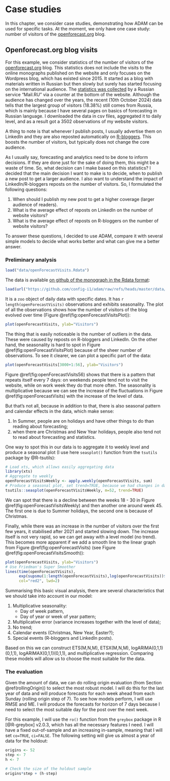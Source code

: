 # Case studies {#CaseStudies}
In this chapter, we consider case studies, demonstrating how ADAM can be used for specific tasks. At the moment, we only have one case study: number of visitors of the [openforecast.org](https://www.openforecast.org) blog.

## Openforecast.org blog visits
For this example, we consider statistics of the number of visitors of the [openforecast.org](https://www.openforecast.org) blog. This statistics does not include the visits to the online monographs published on the website and only focuses on the Wordpress blog, which has existed since 2015. It started as a blog with materials written in Russian but then slowly but surely has started focusing on the international audience. The [statistics was collected](http://top.mail.ru/jump?from=2629777) by a Russian service "Mail.RU" via a counter at the bottom of the website. Although the audience has changed over the years, the recent (10th October 2024) data tells that the largest group of visitors (18.38%) still comes from Russia, which is mainly because I have several pages on basics of forecasting in Russian language. I downloaded the data in csv files, aggregated it to daily level, and as a result got a 3502 observations of my website visitors.

A thing to note is that whenever I publish posts, I usually advertise them on LinkedIn and they are also reposted automatically on [R-bloggers](https://www.r-bloggers.com/). This boosts the number of visitors, but typically does not change the core audience.

As I usually say, forecasting and analytics need to be done to inform decisions. If they are done just for the sake of doing them, this might be a waste of time. So, what decision can I make based on this statistics? I decided that the main decision I want to make is to decide, when to publish a new post to get a larger audience. I also want to understand the impact of LinkedIn/R-bloggers reposts on the number of visitors. So, I formulated the following questions:

1. When should I publish my new post to get a higher coverage (larger audience of readers).
2. What is the average effect of reposts on LinkedIn on the number of website visitors?
3. What is the average effect of reposts on R-bloggers on the number of website visitors?

To answer these questions, I decided to use ADAM, compare it with several simple models to decide what works better and what can give me a better answer.

### Preliminary analysis

```r
load("data/openForecastVisits.Rdata")
```

The data is available [on github of the monograph in the Rdata format](https://github.com/config-i1/adam/blob/master/data/openForecastVisits.Rdata):

```r
load(url("https://github.com/config-i1/adam/raw/refs/heads/master/data/openForecastVisits.Rdata"))
```

It is a `zoo` object of daily data with specific dates. It has `r length(openForecastVisits)` observations and exhibits seasonality. The plot of all the observations shows how the number of visitors of the blog evolved over time (Figure \@ref(fig:openForecastVisitsPlot)):

```r
plot(openForecastVisits, ylab="Visitors")
```

The thing that is easily noticeable is the number of outliers in the data. These were caused by reposts on R-bloggers and LinkedIn. On the other hand, the seasonality is hard to spot in Figure \@ref(fig:openForecastVisitsPlot) because of the sheer number of observations. To see it clearer, we can plot a specific part of the data:

```r
plot(openForecastVisits[3000+1:56], ylab="Visitors")
```

Figure \@ref(fig:openForecastVisits56) shows that there is a pattern that repeats itself every 7 days: on weekends people tend not to visit the website, while on work week they do that more often. The seasonality is multiplicative because we can see the increase of the fluctuations in Figure \@ref(fig:openForecastVisits) with the increase of the level of data.

But that's not all, because in addition to that, there is also seasonal pattern and calendar effects in the data, which make sense:

1. In Summer, people are on holidays and have other things to do than reading about forecasting;
2. when there are Christmas and New Year holidays, people also tend not to read about forecasting and statistics.

One way to spot this in our data is to aggregate it to weekly level and produce a seasonal plot (I use here `seasplot()` function from the `tsutils` package by @R-tsutils):

```r
# Load xts, which allows easily aggregating data
library(xts)
# Aggregate to weekly
openForecastVisitsWeekly <- apply.weekly(openForecastVisits, sum)
# Produce a seasonal plot, set trend=TRUE, because we had changes in data
tsutils::seasplot(openForecastVisitsWeekly, m=52, trend=TRUE)
```

We can spot that there is a decline between the weeks 18 - 30 in Figure \@ref(fig:openForecastVisitsWeekly) and then another one around week 45. The first one is due to Summer holidays, the second one is because of Christmas.

Finally, while there was an increase in the number of visitors over the first few years, it stabilised after 2021 and started slowing down. The increase itself is not very rapid, so we can get away with a level model (no trend). This becomes more apparent if we add a smooth line to the linear graph from Figure \@ref(fig:openForecastVisits) (see Figure \@ref(fig:openForecastVisitsSmooth)):

```r
plot(openForecastVisits, ylab="Visitors")
# Use Friedman's Super Smoother
lines(time(openForecastVisits),
      exp(supsmu(1:length(openForecastVisits),log(openForecastVisits))$y),
      col="red2", lwd=2)
```

Summarising this basic visual analysis, there are several characteristics that we should take into account in our model:

1. Multiplicative seasonality:
    - Day of week pattern,
    - Day of year or week of year pattern;
2. Multiplicative error (variance increases together with the level of data);
3. No trend;
4. Calendar events (Christmas, New Year, Easter?);
5. Special events (R-bloggers and LinkedIn posts).

Based on this we can construct ETS(M,N,M), ETSX(M,N,M), logARIMA(0,1,1)(0,1,1), logARIMAX(0,1,1)(0,1,1), and multiplicative regression. Comparing these models will allow us to choose the most suitable for the data.


### The evaluation
Given the amount of data, we can do rolling origin evaluation (from Section \@ref(rollingOrigin)) to select the most robust model. I will do this for the last year of data and will produce forecasts for each week ahead from each Sunday (rolling origin step of 7). To see how models perform, I will use RMSE and ME. I will produce the forecasts for horizon of 7 days because I need to select the most suitable day for the post over the next week.

For this example, I will use the `ro()` function from the `greybox` package in R [@R-greybox] v2.0.3, which has all the necessary features I need. I will have a fixed out-of-sample and an increasing in-sample, meaning that I will set `co=TRUE`, `ci=FALSE`. The following setting will give us almost a year of data for the holdout:

```r
origins <- 52
step <- 7
h <- 7

# Check the size of the holdout sample
origins*step + (h-step)
```


